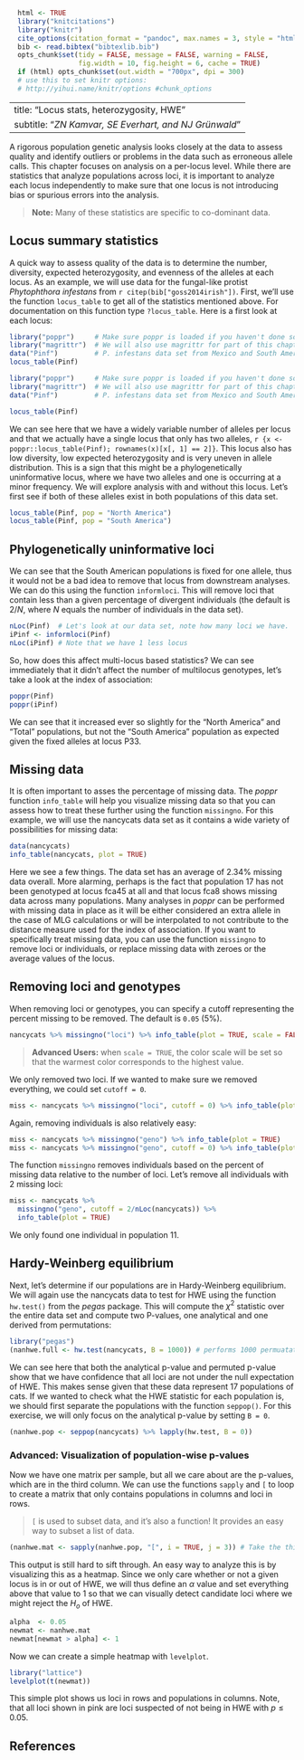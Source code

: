 ```r
  html <- TRUE
  library("knitcitations")
  library("knitr")
  cite_options(citation_format = "pandoc", max.names = 3, style = "html", hyperlink = "to.doc")
  bib <- read.bibtex("bibtexlib.bib")
  opts_chunk$set(tidy = FALSE, message = FALSE, warning = FALSE,
                 fig.width = 10, fig.height = 6, cache = TRUE)
  if (html) opts_chunk$set(out.width = "700px", dpi = 300)
  # use this to set knitr options:
  # http://yihui.name/knitr/options #chunk_options
```
---
title: "Locus stats, heterozygosity, HWE"
subtitle: "*ZN Kamvar, SE Everhart, and NJ Gr&uuml;nwald*"
---

A rigorous population genetic analysis looks closely at the data to assess
quality and identify outliers or problems in the data such as erroneous allele
calls. This chapter focuses on analysis on a per-locus level. While there are
statistics that analyze populations across loci, it is important to analyze each
locus independently to make sure that one locus is not introducing bias or
spurious errors into the analysis.

> **Note:** Many of these statistics are specific to co-dominant data.

Locus summary statistics
-----

A quick way to assess quality of the data is to determine the number, diversity,
expected heterozygosity, and evenness of the alleles at each locus. As an
example, we will use data for the fungal-like protist *Phytophthora infestans*
from `r citep(bib["goss2014irish"])`. First, we'll use the function
`locus_table` to get all of the statistics mentioned above. For documentation on
this function type `?locus_table`. Here is a first look at each locus:

```r
library("poppr")     # Make sure poppr is loaded if you haven't done so already.
library("magrittr")  # We will also use magrittr for part of this chapter
data("Pinf")         # P. infestans data set from Mexico and South America
locus_table(Pinf)
```

```r
library("poppr")     # Make sure poppr is loaded if you haven't done so already.
library("magrittr")  # We will also use magrittr for part of this chapter
data("Pinf")         # P. infestans data set from Mexico and South America
```

```r
locus_table(Pinf)
```


We can see here that we have a widely variable number of alleles per locus and
that we actually have a single locus that only has two alleles, `r {x <-
poppr::locus_table(Pinf); rownames(x)[x[, 1] == 2]}`. This locus also has low
diversity, low expected heterozygosity and is very uneven in allele
distribution. This is a sign that this might be a phylogenetically uninformative
locus, where we have two alleles and one is occurring at a minor frequency. We
will explore analysis with and without this locus. Let's first see if
both of these alleles exist in both populations of this data set.

```r
locus_table(Pinf, pop = "North America")
locus_table(Pinf, pop = "South America")
```

Phylogenetically uninformative loci
-----

We can see that the South American populations is fixed for one allele, thus
it would not be a bad idea to remove that locus from downstream analyses. We can
do this using the function `informloci`. This will remove loci that contain less
than a given percentage of divergent individuals (the default is $2/N$, where
$N$ equals the number of individuals in the data set).

```r
nLoc(Pinf)  # Let's look at our data set, note how many loci we have.
iPinf <- informloci(Pinf)
nLoc(iPinf) # Note that we have 1 less locus
```

So, how does this affect multi-locus based statistics? We can see immediately
that it didn't affect the number of multilocus genotypes, let's take a look at
the index of association:

```r
poppr(Pinf)
poppr(iPinf)
```

We can see that it increased ever so slightly for the "North America" and
"Total" populations, but not the "South America" population as expected given
the fixed alleles at locus P33.

Missing data
----

It is often important to asses the percentage of missing data. The *poppr*
function `info_table` will help you visualize missing data so that you can
assess how to treat these further using the function `missingno`. For this
example, we will use the nancycats data set as it contains a wide variety of
possibilities for missing data:

```r
data(nancycats)
info_table(nancycats, plot = TRUE)
```

Here we see a few things. The data set has an average of 2.34% missing data
overall. More alarming, perhaps is the fact that population 17 has not been
genotyped at locus fca45 at all and that locus fca8 shows missing data across
many populations. Many analyses in *poppr* can be performed with missing data in
place as it will be either considered an extra allele in the case of MLG
calculations or will be interpolated to not contribute to the distance measure
used for the index of association. If you want to specifically treat missing
data, you can use the function `missingno` to remove loci or individuals, or
replace missing data with zeroes or the average values of the locus.

Removing loci and genotypes
-----

When removing loci or genotypes, you can specify a cutoff representing the
percent missing to be removed. The default is `0.05` (5%).

```r
nancycats %>% missingno("loci") %>% info_table(plot = TRUE, scale = FALSE)
```

> **Advanced Users:** when `scale = TRUE`, the color scale will be set so that
the warmest color corresponds to the highest value.

We only removed two loci. If we wanted to make sure we removed everything, we
could set `cutoff = 0`.

```r
miss <- nancycats %>% missingno("loci", cutoff = 0) %>% info_table(plot = TRUE)
```

Again, removing individuals is also relatively easy:

```r
miss <- nancycats %>% missingno("geno") %>% info_table(plot = TRUE)
miss <- nancycats %>% missingno("geno", cutoff = 0) %>% info_table(plot = TRUE)
```

The function `missingno` removes individuals based on the percent of missing
data relative to the number of loci. Let's remove all individuals with 2 missing
loci:

```r
miss <- nancycats %>%
  missingno("geno", cutoff = 2/nLoc(nancycats)) %>%
  info_table(plot = TRUE)
```

We only found one individual in population 11.

<!--
Replacing missing data
----

Replacement of missing data occurs for each allele over all loci. It will
replace all missing data in your data set. There are two options: replacement of
missing data with zeroes, in fact recoding these as another allelic state, or
replacement of missing data with the average allele frequency observed.

Note that the first population in the data set has 20% missing data
at the first locus. Here is the un-replaced data for reference:

```r
nan1 <- popsub(nancycats, 1, drop = TRUE) # Dropping alleles not in that population.
tab(nan1[loc = "fca8"])
```

```r
nanzero <- missingno(nancycats, "zero")
tab(popsub(nanzero, 1, drop = TRUE)[loc = "fca8"])
```

The `NA`s have been replaced with zeroes. Now let's look at what happens when we
replace with `"mean"`.

> Note: We get a warning with this command that says `@tab does not contain integers`. 
> This is because the `genind` object should only contain counts of alleles, but 
> replacing missing data with the mean will give decimal numbers (aka numeric).

```r
nanmean <- missingno(nancycats, "mean")
tab(popsub(nanmean, 1, drop = TRUE)[loc = "fca8"])
```

Notice that there are a lot more alleles than there were originally. This is
because the procedure is performed over the entire data set, not by population.
Let's look at what happens if we perform the same routine on the subset data.

```r
nan1 <- nancycats %>% popsub(1, drop = TRUE) %>% missingno("mean")
tab(nan1[loc = "fca8"])
```

-->

Hardy-Weinberg equilibrium
-----

Next, let's determine if our  populations are in Hardy-Weinberg equilibrium. We
will again use the nancycats data to test for HWE using the function `hw.test()`
from the *pegas* package. This will compute the $\chi^2$ statistic over the
entire data set and compute two P-values, one analytical and one derived from
permutations:

```r
library("pegas")
(nanhwe.full <- hw.test(nancycats, B = 1000)) # performs 1000 permuatations
```

We can see here that both the analytical p-value and permuted p-value show that
we have confidence that all loci are not under the null expectation of HWE. This
makes sense given that these data represent 17 populations of cats. If we wanted
to check what the HWE statistic for each population is, we should first separate
the populations with the function `seppop()`. For this exercise, we will only
focus on the analytical p-value by setting `B = 0`.

```r
(nanhwe.pop <- seppop(nancycats) %>% lapply(hw.test, B = 0))
```

### Advanced: Visualization of population-wise p-values

Now we have one matrix per sample, but all we care about are the p-values, which
are in the third column. We can use the functions `sapply` and `[` to loop to
create a matrix that only contains populations in columns and loci in rows.

> `[` is used to subset data, and it's also a function! It provides an easy way
> to subset a list of data.

```r
(nanhwe.mat <- sapply(nanhwe.pop, "[", i = TRUE, j = 3)) # Take the third column with all rows
```

This output is still hard to sift through. An easy way to analyze this is by
visualizing this as a heatmap. Since we only care whether or not a given locus
is in or out of HWE, we will thus define an $\alpha$ value and set everything
above that value to 1 so that we can visually detect candidate loci where we
might reject the $H_o$ of HWE.

```r
alpha  <- 0.05
newmat <- nanhwe.mat
newmat[newmat > alpha] <- 1
```
Now we can create a simple heatmap with `levelplot`.

```r
library("lattice")
levelplot(t(newmat))
```

This simple plot shows us loci in rows and populations in columns. Note, that
all loci shown in pink are loci suspected of not being in HWE with $p \leq
0.05$.

References
----------
